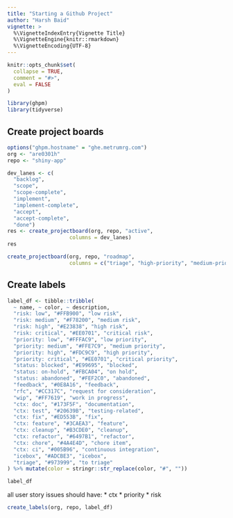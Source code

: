 ```yaml
---
title: "Starting a Github Project"
author: "Harsh Baid"
vignette: >
  %\VignetteIndexEntry{Vignette Title}
  %\VignetteEngine{knitr::rmarkdown}
  %\VignetteEncoding{UTF-8}
---
```


```r
knitr::opts_chunk$set(
  collapse = TRUE,
  comment = "#>",
  eval = FALSE
)

library(ghpm)
library(tidyverse)
```

## Create project boards

```r
options("ghpm.hostname" = "ghe.metrumrg.com")
org <- "are0301h"
repo <- "shiny-app"
```

```r
dev_lanes <- c(
  "backlog", 
  "scope", 
  "scope-complete", 
  "implement",
  "implement-complete",
  "accept",
  "accept-complete",
  "done")
res <- create_projectboard(org, repo, "active", 
                    columns = dev_lanes)
res
```

```r
create_projectboard(org, repo, "roadmap", 
                    columns = c("triage", "high-priority", "medium-priority", "low-priority", "icebox"))
```



## Create labels

```r
label_df <- tibble::tribble(
  ~ name, ~ color, ~ description,
  "risk: low", "#FFB900", "low risk",
  "risk: medium", "#F78200", "medium risk",
  "risk: high", "#E23838", "high risk",
  "risk: critical", "#EE0701", "critical risk",
  "priority: low", "#FFFAC9", "low priority",
  "priority: medium", "#FFE7C9", "medium priority",
  "priority: high", "#FDC9C9", "high priority",
  "priority: critical", "#EE0701", "critical priority",
  "status: blocked", "#E99695", "blocked",
  "status: on-hold", "#FBCA04", "on hold",
  "status: abandoned", "#FEF2C0", "abandoned",
  "feedback", "#0E8A16", "feedback",
  "rfc", "#CC317C", "request for consideration",
  "wip", "#FF7619", "work in progress",
  "ctx: doc", "#173F5F", "documentation",
  "ctx: test", "#20639B", "testing-related",
  "ctx: fix", "#ED553B", "fix",
  "ctx: feature", "#3CAEA3", "feature",
  "ctx: cleanup", "#B3CDE0", "cleanup",
  "ctx: refactor", "#6497B1", "refactor",
  "ctx: chore", "#4A4E4D", "chore item",
  "ctx: ci", "#005B96", "continuous integration",
  "icebox", "#ADCBE3", "icebox",
  "triage", "#973999", "to triage"
) %>% mutate(color = stringr::str_replace(color, "#", ""))
```

```r
label_df
```

all user story issues should have:
  * ctx
  * priority
  * risk
  
```r
create_labels(org, repo, label_df)
```


